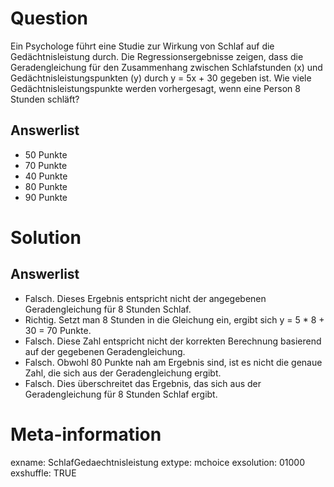 Question
========

Ein Psychologe führt eine Studie zur Wirkung von Schlaf auf die Gedächtnisleistung durch. Die Regressionsergebnisse zeigen, dass die Geradengleichung für den Zusammenhang zwischen Schlafstunden (x) und Gedächtnisleistungspunkten (y) durch y = 5x + 30 gegeben ist. Wie viele Gedächtnisleistungspunkte werden vorhergesagt, wenn eine Person 8 Stunden schläft?

Answerlist
----------

* 50 Punkte
* 70 Punkte
* 40 Punkte
* 80 Punkte
* 90 Punkte

Solution
========

Answerlist
----------

* Falsch. Dieses Ergebnis entspricht nicht der angegebenen Geradengleichung für 8 Stunden Schlaf.
* Richtig. Setzt man 8 Stunden in die Gleichung ein, ergibt sich y = 5 * 8 + 30 = 70 Punkte.
* Falsch. Diese Zahl entspricht nicht der korrekten Berechnung basierend auf der gegebenen Geradengleichung.
* Falsch. Obwohl 80 Punkte nah am Ergebnis sind, ist es nicht die genaue Zahl, die sich aus der Geradengleichung ergibt.
* Falsch. Dies überschreitet das Ergebnis, das sich aus der Geradengleichung für 8 Stunden Schlaf ergibt.

Meta-information
================
exname: SchlafGedaechtnisleistung
extype: mchoice 
exsolution: 01000
exshuffle: TRUE
